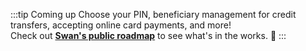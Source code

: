 :::tip Coming up
Choose your PIN, beneficiary management for credit transfers, accepting online card payments, and more!<br />
Check out [**Swan's public roadmap**](https://swanio.notion.site/Swan-Public-Roadmap-385e4b2e91b3409786a6c8e885654a22) to see what's in the works. :rocket:
:::